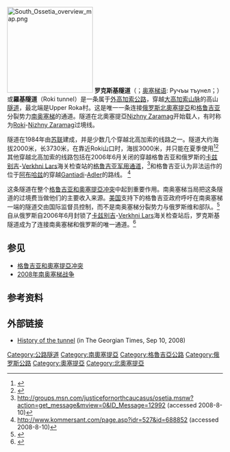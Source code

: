 {{noteTA
|1=zh-cn:奥塞梯; zh-tw:奧塞提亞;  zh-hk:奧塞梯;
}}
[[Image:South_Ossetia_overview_map.png|200px]] 
'''罗克斯基隧道'''（{{lang-ka|როკის გვირაბი}}；[[奥塞梯语|奥塞梯语]]: Ручъы тъунел；{{lang-ru|Рокский туннель}}）或'''羅基隧道'''（Roki tunnel）是一条属于[[外高加索公路|外高加索公路]]，穿越[[大高加索山脉|大高加索山脉]]的高山[[隧道|隧道]]，最北端是Upper Roka村。这是唯一一条连接[[俄罗斯|俄罗斯]][[北奧塞提亞|北奧塞提亞]]和[[格鲁吉亚|格鲁吉亚]]分裂势力[[南奥塞梯|南奥塞梯]]的通道。隧道在北奧塞提亞[[Nizhny_Zaramag|Nizhny Zaramag]]开始载人，有时称为[[Roki|Roki]]-[[Nizhny_Zaramag|Nizhny Zaramag]]过境线。

隧道在1984年由[[苏联|苏联]]建成，并是少数几个穿越北高加索的线路之一。隧道大约海拔2000米，长3730米，在靠近Roki山口时，海拔3000米，并只能在夏季使用<ref>{{Cite web |url=http://derstandard.at/?url=%2F%3Fid%3D1218534230819 |title=Der Roki-Tunnel - Schlüsselstelle im Georgien-Konflikt |access-date=2022-03-25 |archive-date=2009-07-23 |archive-url=https://web.archive.org/web/20090723002133/http://derstandard.at/?url=%2F%3Fid%3D1218534230819 |dead-url=no }}</ref><ref>{{cite web | title = Structurae.de: Roki Tunnel | publisher = Structurae.de | url = http://en.structurae.de/structures/data/index.cfm?id=s0021059 | accessdate = 2008-08-10 | archive-date = 2015-12-26 | archive-url = https://web.archive.org/web/20151226012425/http://structurae.net/structures/roki-tunnel | dead-url = no }}</ref> 其他穿越北高加索的线路包括在2006年6月关闭的穿越格鲁吉亚和俄罗斯的[[卡兹别吉|卡兹别吉]]-[[Verkhni_Lars|Verkhni Lars]]海关检查站的[[格鲁吉亚军用通道|格鲁吉亚军用通道]]，<ref>http://groups.msn.com/justicefornorthcaucasus/osetia.msnw?action=get_message&mview=0&ID_Message=12992 {{Wayback|url=http://groups.msn.com/justicefornorthcaucasus/osetia.msnw?action=get_message&mview=0&ID_Message=12992 |date=20080908063201 }} (accessed 2008-8-10)</ref>和格鲁吉亚认为非法运作的位于[[阿布哈兹|阿布哈兹]]的穿越[[Gantiadi|Gantiadi]]-[[Adler|Adler]]的路线。 <ref>http://www.kommersant.com/page.asp?idr=527&id=688852 {{Wayback|url=http://www.kommersant.com/page.asp?idr=527&id=688852 |date=20060715163021 }} (accessed 2008-8-10)</ref>

这条隧道在整个[[格鲁吉亚和奧塞提亞冲突|格鲁吉亚和奧塞提亞冲突]]中起到重要作用。南奥塞梯当局把这条隧道的过境费当做他们的主要收入来源。[[美国|美国]]支持下的格鲁吉亚政府呼吁在南奥塞梯一端的隧道交由国际监督员控制，而不是南奥塞梯分裂势力与俄罗斯维和部队。<ref>{{cite web | title = Georgian rebel region evacuates children after deadly clashes | publisher = Channel NewsAsis | date = 2008-08-05 | url = http://www.channelnewsasia.com/stories/afp_world/view/364929/1/.html | accessdate = 2008-08-10 | archive-date = 2008-09-11 | archive-url = https://web.archive.org/web/20080911190453/http://www.channelnewsasia.com/stories/afp_world/view/364929/1/.html | dead-url = no }}</ref> 自从俄罗斯自2006年6月封锁了[[卡兹别吉|卡兹别吉]]-[[Verkhni_Lars|Verkhni Lars]]海关检查站后，罗克斯基隧道成为了连接南奥塞梯和俄罗斯的唯一通道。<ref>{{cite news | last = Evans | first = Michael | title = Georgia: Reckless Saakashvili took on Russian Goliath Putin | publisher = ''[[Times_Online|Times Online]]'' | date = 2008-08-11 | url = http://www.timesonline.co.uk/tol/news/world/europe/article4500160.ece | accessdate = 2008-08-11 | archive-date = 2008-09-03 | archive-url = https://web.archive.org/web/20080903224407/http://www.timesonline.co.uk/tol/news/world/europe/article4500160.ece | dead-url = no }}</ref>

==参见==
* [[格鲁吉亚和奧塞提亞冲突|格鲁吉亚和奧塞提亞冲突]]
* [[2008年南奥塞梯战争|2008年南奥塞梯战争]]

==参考资料==
{{Reflist}}

==外部链接==
* [https://web.archive.org/web/20080904040931/http://www.geotimes.ge/index.php?m=home&newsid=12020 History of the tunnel] (in The Georgian Times, Sep 10, 2008)

{{coord|42|37|N|44|6|E|type:mountain_region:RU|display=title}}

[[Category:公路隧道|Category:公路隧道]]
[[Category:南奧塞提亞|Category:南奧塞提亞]]
[[Category:格魯吉亞公路|Category:格魯吉亞公路]]
[[Category:俄罗斯公路|Category:俄罗斯公路]]
[[Category:奧塞提亞|Category:奧塞提亞]]
[[Category:北奧塞提亞|Category:北奧塞提亞]]
